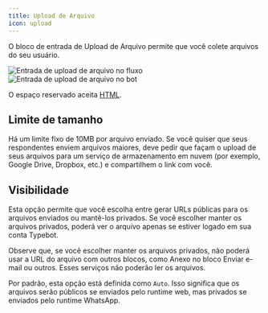 ```yaml
---
title: Upload de Arquivo
icon: upload
---
```


O bloco de entrada de Upload de Arquivo permite que você colete arquivos do seu usuário.

<Tabs>
  <Tab title="Fluxo">
    <Frame>
      <img
        src="/images/blocks/inputs/file-upload-flow.png"
        alt="Entrada de upload de arquivo no fluxo"
        className="rounded-lg"
      />
    </Frame>
  </Tab>
  <Tab title="Bot">
    <Frame>
      <img
        src="/images/blocks/inputs/file-upload-bot.png"
        alt="Entrada de upload de arquivo no bot"
        className="rounded-lg"
      />
    </Frame>
  </Tab>
</Tabs>

O espaço reservado aceita [HTML](https://en.wikipedia.org/wiki/HTML).

## Limite de tamanho

Há um limite fixo de 10MB por arquivo enviado. Se você quiser que seus respondentes enviem arquivos maiores, deve pedir que façam o upload de seus arquivos para um serviço de armazenamento em nuvem (por exemplo, Google Drive, Dropbox, etc.) e compartilhem o link com você.

## Visibilidade

Esta opção permite que você escolha entre gerar URLs públicas para os arquivos enviados ou mantê-los privados. Se você escolher manter os arquivos privados, poderá ver o arquivo apenas se estiver logado em sua conta Typebot.

Observe que, se você escolher manter os arquivos privados, não poderá usar a URL do arquivo com outros blocos, como Anexo no bloco Enviar e-mail ou outros. Esses serviços não poderão ler os arquivos.

Por padrão, esta opção está definida como `Auto`. Isso significa que os arquivos serão públicos se enviados pelo runtime web, mas privados se enviados pelo runtime WhatsApp.
